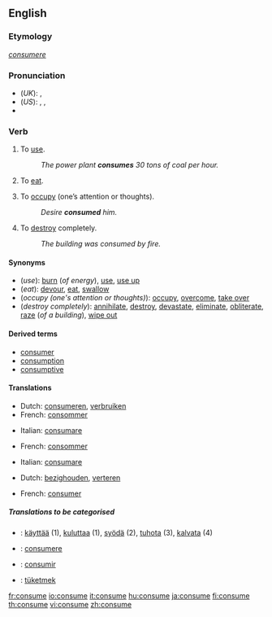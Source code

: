 ==English==
===Etymology===
{{L.}} ''[[consumere]]''

===Pronunciation===
*(''UK''): {{IPA|/kənˈsjuːm/}}, {{SAMPA|/k@n"sju:m/}}
*(''US''): {{AHD|kən-so͞om}}, {{IPA|/kənˈsuːm/}}, {{SAMPA|/k@n"su:m/}}
*{{audio|en-us-consume.ogg|Audio (US)}}

===Verb===
{{en-verb|consum|ing}}

#{{transitive}} To [[use]].
#:''The power plant '''consumes''' 30 tons of coal per hour.''
#{{transitive}} To [[eat]].
#{{transitive}} To [[occupy]] (one’s attention or thoughts). 
#:''Desire '''consumed''' him.''
#{{transitive}} To [[destroy]] completely.
#:''The building was consumed by fire.''

====Synonyms====
*(''use''): [[burn]] (''of energy''), [[use]], [[use up]]
*(''eat''): [[devour]], [[eat]], [[swallow]]
*(''occupy (one's attention or thoughts)''): [[occupy]], [[overcome]], [[take over]]
*(''destroy completely''): [[annihilate]], [[destroy]], [[devastate]], [[eliminate]], [[obliterate]], [[raze]] (''of a building''), [[wipe out]]

====Derived terms====
*[[consumer]]
*[[consumption]]
*[[consumptive]]

====Translations====
{{top|to use}}
*Dutch: [[consumeren]], [[verbruiken]]
*French: [[consommer]]
{{mid}}
*Italian: [[consumare]]
{{bottom}}

{{top|to eat}}
*French: [[consommer]]
{{mid}}
*Italian: [[consumare]]
{{bottom}}

{{top|to occupy}}
*Dutch: [[bezighouden]], [[verteren]]
{{mid}}
{{bottom}}

{{top|to destroy completely}}
*French: [[consumer]]
{{mid}}
{{bottom}}

=====Translations to be categorised=====
{{checktrans}}
*{{ttbc|Finnish}}: [[käyttää]] (1), [[kuluttaa]] (1), [[syödä]] (2), [[tuhota]] (3), [[kalvata]] (4)
*{{ttbc|Latin}}: [[consumere]]
*{{ttbc|Spanish}}: [[consumir]]
*{{ttbc|Turkish}}: [[tüketmek]]

[[fr:consume]]
[[io:consume]]
[[it:consume]]
[[hu:consume]]
[[ja:consume]]
[[fi:consume]]
[[th:consume]]
[[vi:consume]]
[[zh:consume]]